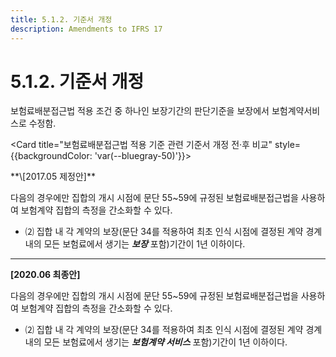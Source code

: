 ```yaml
---
title: 5.1.2. 기준서 개정
description: Amendments to IFRS 17
---
```


# 5.1.2. 기준서 개정

보험료배분접근법 적용 조건 중 하나인 보장기간의 판단기준을 보장에서 보험계약서비스로 수정함.

<Card title="보험료배분접근법 적용 기준 관련 기준서 개정 전·후 비교" style={{backgroundColor: 'var(--bluegray-50)'}}>

<Accordion activeIndex={[]}>
<AccordionTab header="53">
**\[2017.05 제정안]**

다음의 경우에만 집합의 개시 시점에 문단 55\~59에 규정된 보험료배분접근법을 사용하여 보험계약 집합의 측정을 간소화할 수 있다.

* ⑵ 집합 내 각 계약의 보장(문단 34를 적용하여 최초 인식 시점에 결정된 계약 경계 내의 모든 보험료에서 생기는 ***보장*** 포함)기간이 1년 이하이다.

---

**\[2020.06 최종안]**

다음의 경우에만 집합의 개시 시점에 문단 55\~59에 규정된 보험료배분접근법을 사용하여 보험계약 집합의 측정을 간소화할 수 있다.

* ⑵ 집합 내 각 계약의 보장(문단 34를 적용하여 최초 인식 시점에 결정된 계약 경계 내의 모든 보험료에서 생기는 ***보험계약 서비스*** 포함)기간이 1년 이하이다.
</AccordionTab>
</Accordion>
</Card>

